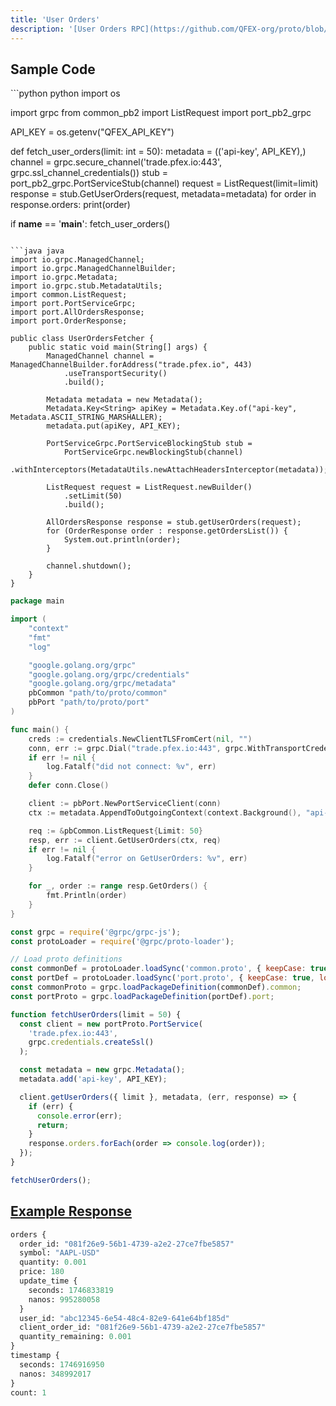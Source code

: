 ```yaml
---
title: 'User Orders'
description: '[User Orders RPC](https://github.com/QFEX-org/proto/blob/main/port.proto#L12) returns a list of user orders.'
---
```


## Sample Code

<CodeGroup>
```python python
import os

import grpc
from common_pb2 import ListRequest
import port_pb2_grpc

API_KEY = os.getenv("QFEX_API_KEY")

def fetch_user_orders(limit: int = 50):
    metadata = (('api-key', API_KEY),)
    channel = grpc.secure_channel('trade.pfex.io:443', grpc.ssl_channel_credentials())
    stub = port_pb2_grpc.PortServiceStub(channel)
    request = ListRequest(limit=limit)
    response = stub.GetUserOrders(request, metadata=metadata)
    for order in response.orders:
        print(order)

if __name__ == '__main__':
    fetch_user_orders()
```

```java java
import io.grpc.ManagedChannel;
import io.grpc.ManagedChannelBuilder;
import io.grpc.Metadata;
import io.grpc.stub.MetadataUtils;
import common.ListRequest;
import port.PortServiceGrpc;
import port.AllOrdersResponse;
import port.OrderResponse;

public class UserOrdersFetcher {
    public static void main(String[] args) {
        ManagedChannel channel = ManagedChannelBuilder.forAddress("trade.pfex.io", 443)
            .useTransportSecurity()
            .build();

        Metadata metadata = new Metadata();
        Metadata.Key<String> apiKey = Metadata.Key.of("api-key", Metadata.ASCII_STRING_MARSHALLER);
        metadata.put(apiKey, API_KEY);

        PortServiceGrpc.PortServiceBlockingStub stub =
            PortServiceGrpc.newBlockingStub(channel)
                .withInterceptors(MetadataUtils.newAttachHeadersInterceptor(metadata));

        ListRequest request = ListRequest.newBuilder()
            .setLimit(50)
            .build();

        AllOrdersResponse response = stub.getUserOrders(request);
        for (OrderResponse order : response.getOrdersList()) {
            System.out.println(order);
        }

        channel.shutdown();
    }
}
```

```go go
package main

import (
    "context"
    "fmt"
    "log"

    "google.golang.org/grpc"
    "google.golang.org/grpc/credentials"
    "google.golang.org/grpc/metadata"
    pbCommon "path/to/proto/common"
    pbPort "path/to/proto/port"
)

func main() {
    creds := credentials.NewClientTLSFromCert(nil, "")
    conn, err := grpc.Dial("trade.pfex.io:443", grpc.WithTransportCredentials(creds))
    if err != nil {
        log.Fatalf("did not connect: %v", err)
    }
    defer conn.Close()

    client := pbPort.NewPortServiceClient(conn)
    ctx := metadata.AppendToOutgoingContext(context.Background(), "api-key", API_KEY)

    req := &pbCommon.ListRequest{Limit: 50}
    resp, err := client.GetUserOrders(ctx, req)
    if err != nil {
        log.Fatalf("error on GetUserOrders: %v", err)
    }

    for _, order := range resp.GetOrders() {
        fmt.Println(order)
    }
}
```

```javascript node
const grpc = require('@grpc/grpc-js');
const protoLoader = require('@grpc/proto-loader');

// Load proto definitions
const commonDef = protoLoader.loadSync('common.proto', { keepCase: true, longs: String, enums: String, defaults: true, oneofs: true });
const portDef = protoLoader.loadSync('port.proto', { keepCase: true, longs: String, enums: String, defaults: true, oneofs: true });
const commonProto = grpc.loadPackageDefinition(commonDef).common;
const portProto = grpc.loadPackageDefinition(portDef).port;

function fetchUserOrders(limit = 50) {
  const client = new portProto.PortService(
    'trade.pfex.io:443',
    grpc.credentials.createSsl()
  );

  const metadata = new grpc.Metadata();
  metadata.add('api-key', API_KEY);

  client.getUserOrders({ limit }, metadata, (err, response) => {
    if (err) {
      console.error(err);
      return;
    }
    response.orders.forEach(order => console.log(order));
  });
}

fetchUserOrders();
```
</CodeGroup>

## [Example Response](https://github.com/QFEX-org/proto/blob/main/port.proto#L99)

```proto
orders {
  order_id: "081f26e9-56b1-4739-a2e2-27ce7fbe5857"
  symbol: "AAPL-USD"
  quantity: 0.001
  price: 180
  update_time {
    seconds: 1746833819
    nanos: 995280058
  }
  user_id: "abc12345-6e54-48c4-82e9-641e64bf185d"
  client_order_id: "081f26e9-56b1-4739-a2e2-27ce7fbe5857"
  quantity_remaining: 0.001
}
timestamp {
  seconds: 1746916950
  nanos: 348992017
}
count: 1
```